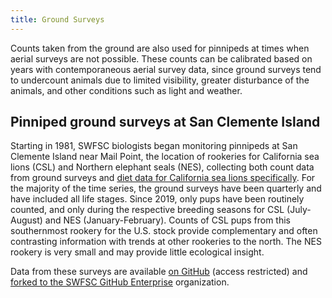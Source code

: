 ```yaml
---
title: Ground Surveys
---
```


Counts taken from the ground are also used for pinnipeds at times when aerial surveys are not possible. These counts can be calibrated based on years with contemporaneous aerial survey data, since ground surveys tend to undercount animals due to limited visibility, greater disturbance of the animals, and other conditions such as light and weather. 

## Pinniped ground surveys at San Clemente Island

Starting in 1981, SWFSC biologists began monitoring pinnipeds at San Clemente Island near Mail Point, the location of rookeries for California sea lions (CSL) and Northern elephant seals (NES), collecting both count data from ground surveys and [diet data for California sea lions specifically](https://cmap-swfsc.github.io/CMAP-SWFSC/content/SeaLionDiets.html). For the majority of the time series, the ground surveys have been quarterly and have included all life stages. Since 2019, only pups have been routinely counted, and only during the respective breeding seasons for CSL (July-August) and NES (January-February). Counts of CSL pups from this southernmost rookery for the U.S. stock provide complementary and often contrasting information with trends at other rookeries to the north. The NES rookery is very small and may provide little ecological insight.

Data from these surveys are available [on GitHub](https://github.com/SLiDERS-Survey/SLiDERS-ground-count) (access restricted) and  [forked to the SWFSC GitHub Enterprise](https://github.com/SWFSC/SLiDERS-ground-count) organization.